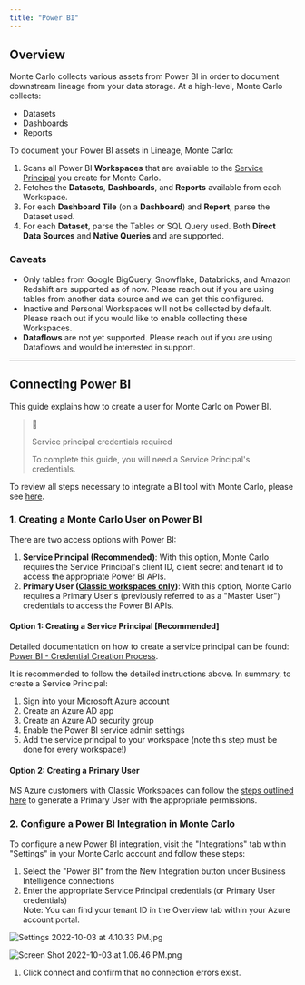 ```yaml
---
title: "Power BI"
---
```


## Overview

Monte Carlo collects various assets from Power BI in order to document downstream lineage from your data storage. At a high-level, Monte Carlo collects:

* Datasets
* Dashboards
* Reports

To document your Power BI assets in Lineage, Monte Carlo:

1. Scans all Power BI **Workspaces** that are available to the [Service Principal](#creating-a-service-principal-recommended) you create for Monte Carlo.
2. Fetches the **Datasets**, **Dashboards**, and **Reports** available from each Workspace.
3. For each **Dashboard Tile** (on a **Dashboard**) and **Report**, parse the Dataset used.
4. For each **Dataset**, parse the Tables or SQL Query used. Both **Direct Data Sources** and **Native Queries** and are supported.

### Caveats

* Only tables from Google BigQuery, Snowflake, Databricks, and Amazon Redshift are supported as of now. Please reach out if you are using tables from another data source and we can get this configured.
* Inactive and Personal Workspaces will not be collected by default. Please reach out if you would like to enable collecting these Workspaces.
* **Dataflows** are not yet supported. Please reach out if you are using Dataflows and would be interested in support.

---

## Connecting Power BI

This guide explains how to create a user for Monte Carlo on Power BI.

> 📘
> 
> Service principal credentials required
> 
> To complete this guide, you will need a Service Principal's credentials.

To review all steps necessary to integrate a BI tool with Monte Carlo, please see [here](/docs/bi-tools).

### 1\. Creating a Monte Carlo User on Power BI

There are two access options with Power BI:

1. **Service Principal (Recommended)**: With this option, Monte Carlo requires the Service Principal's client ID, client secret and tenant id to access the appropriate Power BI APIs.
2. **Primary User ([Classic workspaces only](https://learn.microsoft.com/en-us/power-bi/collaborate-share/service-create-the-new-workspaces))**: With this option, Monte Carlo requires a Primary User's (previously referred to as a "Master User") credentials to access the Power BI APIs.

#### Option 1: Creating a Service Principal \[Recommended\]

Detailed documentation on how to create a service principal can be found: [Power BI - Credential Creation Process](/docs/power-bi-credential-creation-process).

It is recommended to follow the detailed instructions above. In summary, to create a Service Principal:

1. Sign into your Microsoft Azure account
2. Create an Azure AD app
3. Create an Azure AD security group
4. Enable the Power BI service admin settings
5. Add the service principal to your workspace (note this step must be done for every workspace!)

#### Option 2: Creating a Primary User

MS Azure customers with Classic Workspaces can follow the [steps outlined here](https://learn.microsoft.com/en-us/power-bi/developer/embedded/embed-sample-for-customers?tabs=net-core) to generate a Primary User with the appropriate permissions. 

### 2\. Configure a Power BI Integration in Monte Carlo

To configure a new Power BI integration, visit the "Integrations" tab within "Settings" in your Monte Carlo account and follow these steps:

1. Select the "Power BI" from the New Integration button under Business Intelligence connections
2. Enter the appropriate Service Principal credentials (or Primary User credentials)  
Note: You can find your tenant ID in the Overview tab within your Azure account portal.

![](/images/5af478f-Settings_2022-10-03_at_4.10.33_PM.jpg "Settings 2022-10-03 at 4.10.33 PM.jpg")

![](/images/1466bd4-Screen_Shot_2022-10-03_at_1.06.46_PM.png "Screen Shot 2022-10-03 at 1.06.46 PM.png")

1. Click connect and confirm that no connection errors exist.